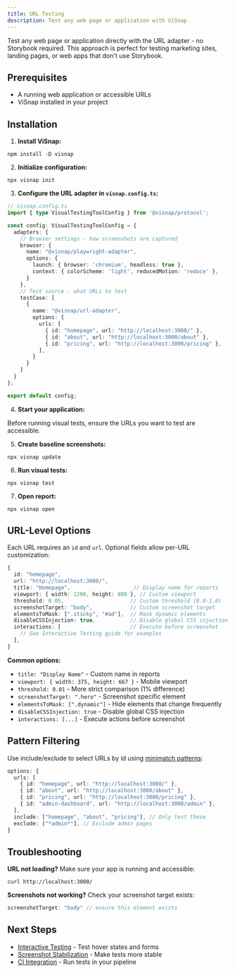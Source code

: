 ```yaml
---
title: URL Testing
description: Test any web page or application with ViSnap
---
```


Test any web page or application directly with the URL adapter - no Storybook required. This approach is perfect for testing marketing sites, landing pages, or web apps that don't use Storybook.

## Prerequisites

- A running web application or accessible URLs
- ViSnap installed in your project

## Installation

1. **Install ViSnap:**
```npm
npm install -D visnap
```

2. **Initialize configuration:**
```npm
npx visnap init
```

3. **Configure the URL adapter in `visnap.config.ts`:**
```typescript
// visnap.config.ts
import { type VisualTestingToolConfig } from '@visnap/protocol';

const config: VisualTestingToolConfig = {
  adapters: {
    // Browser settings - how screenshots are captured
    browser: {
      name: "@visnap/playwright-adapter",
      options: {
        launch: { browser: 'chromium', headless: true },
        context: { colorScheme: 'light', reducedMotion: 'reduce' },
      }
    },
    // Test source - what URLs to test
    testCase: [
      {
        name: "@visnap/url-adapter",
        options: {
          urls: [
            { id: "homepage", url: "http://localhost:3000/" },
            { id: "about", url: "http://localhost:3000/about" },
            { id: "pricing", url: "http://localhost:3000/pricing" },
          ],
        }
      }
    ]
  }
};

export default config;
```

4. **Start your application:**

Before running visual tests, ensure the URLs you want to test are accessible.


5. **Create baseline screenshots:**
```npm
npx visnap update
```

6. **Run visual tests:**
```npm
npx visnap test
```

7. **Open report:**
```npm
npx visnap open
```

## URL-Level Options

Each URL requires an `id` and `url`. Optional fields allow per-URL customization:

```typescript
{
  id: "homepage",
  url: "http://localhost:3000/",
  title: "Homepage",                    // Display name for reports
  viewport: { width: 1200, height: 800 }, // Custom viewport
  threshold: 0.05,                     // Custom threshold (0.0-1.0)
  screenshotTarget: "body",            // Custom screenshot target
  elementsToMask: [".sticky", "#ad"],  // Mask dynamic elements
  disableCSSInjection: true,           // Disable global CSS injection
  interactions: [                      // Execute before screenshot
    // See Interactive Testing guide for examples
  ],
}
```

**Common options:**
- `title: "Display Name"` - Custom name in reports
- `viewport: { width: 375, height: 667 }` - Mobile viewport
- `threshold: 0.01` - More strict comparison (1% difference)
- `screenshotTarget: ".hero"` - Screenshot specific element
- `elementsToMask: [".dynamic"]` - Hide elements that change frequently
- `disableCSSInjection: true` - Disable global CSS injection
- `interactions: [...]` - Execute actions before screenshot


## Pattern Filtering

Use include/exclude to select URLs by id using [minimatch patterns](https://www.npmjs.com/package/minimatch):

```typescript
options: {
  urls: [
    { id: "homepage", url: "http://localhost:3000/" },
    { id: "about", url: "http://localhost:3000/about" },
    { id: "pricing", url: "http://localhost:3000/pricing" },
    { id: "admin-dashboard", url: "http://localhost:3000/admin" },
  ],
  include: ["homepage", "about", "pricing"], // Only test these
  exclude: ["*admin*"], // Exclude admin pages
}
```

## Troubleshooting

**URL not loading?** Make sure your app is running and accessible:
```npm
curl http://localhost:3000/
```

**Screenshots not working?** Check your screenshot target exists:
```typescript
screenshotTarget: "body" // ensure this element exists
```

## Next Steps

- [Interactive Testing](/docs/guides/interactive-testing) - Test hover states and forms
- [Screenshot Stabilization](/docs/guides/screenshot-stabilization) - Make tests more stable
- [CI Integration](/docs/guides/ci-integration) - Run tests in your pipeline
